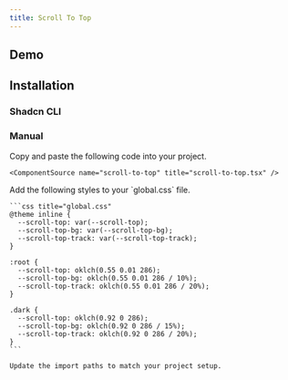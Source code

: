```yaml
---
title: Scroll To Top
---
```


## Demo

<ComponentPreview name="scroll-to-top-demo" />

## Installation

### Shadcn CLI

<ComponentInstall command="npx shadcn@latest add https://laviecn.vercel.app/r/scroll-to-top.json" />

### Manual

<Steps>
  <Step>
    Copy and paste the following code into your project.

    <ComponentSource name="scroll-to-top" title="scroll-to-top.tsx" />

  </Step>
  <Step>
    Add the following styles to your `global.css` file.

    ```css title="global.css"
    @theme inline {
      --scroll-top: var(--scroll-top);
      --scroll-top-bg: var(--scroll-top-bg);
      --scroll-top-track: var(--scroll-top-track);
    }

    :root {
      --scroll-top: oklch(0.55 0.01 286);
      --scroll-top-bg: oklch(0.55 0.01 286 / 10%);
      --scroll-top-track: oklch(0.55 0.01 286 / 20%);
    }

    .dark {
      --scroll-top: oklch(0.92 0 286);
      --scroll-top-bg: oklch(0.92 0 286 / 15%);
      --scroll-top-track: oklch(0.92 0 286 / 20%);
    }
    ```

  </Step>
  <Step>

    Update the import paths to match your project setup.

  </Step>
</Steps>
